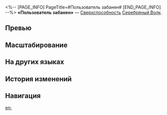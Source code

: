 <%-- [PAGE_INFO]
PageTitle=#Пользователь забанен#
[END_PAGE_INFO] --%>
{{Навык Инфобокс
|Название         = Пользователь забанен
|Изображение      = Навык Пользователь забанен.png
|Персонаж         = Серебряный Волк
|Тип              = Сверхспособность
|Тэг              = Одиночная атака
|УронСтойк        = 30
|ЭнергияГен       = 5
|Энергия          = 110
|Длительность     = 
|Описание         = Имеет {{Доп эффект|базовый шанс}} {{Цвет|Выделенный|85%—103%}} понизить защиту выбранного противника на {{Цвет|Выделенный|36%—46,8%}} на 3 хода. Также наносит этому противнику квантовый урон, равный {{Цвет|Выделенный|228%—410,4%}} от силы атаки Серебряного Волка.
|Свойство1        = 
|Масштабирование1 = 
}}
'''«Пользователь забанен»''' — [[Сверхспособность]] [[Серебряный Волк]].

==Превью==
{{Превью
|Файл = Пользователь забанен Превью
}}

==Масштабирование==
{{Масштабирование навыка|тип=Сверхспособность
|228%;243.2%;258.4%;273.6%;288.8%;304%;323%;342%;361%;380%;395.2%;410.4%;425.6%;440.8%;456%
|85%;86.5%;88%;89.5%;91%;92.5%;94.38%;96.25%;98.13%;100%;101.5%;103%;104.5%;106%;107.5%
|36%;36.9%;37.8%;38.7%;39.6%;40.5%;41.63%;42.75%;43.88%;45%;45.9%;46.8%;47.7%;48.6%;49.5%
}}

==На других языках==
{{На других языках
|en   = User Banned
|zhs  = &vert;账号已封禁&vert;
|zht  = &vert;帳號封鎖&vert;
|ja   = &vert;アカウントがBANされた&vert;
|ko   = &vert;계정 정지&vert;
|es   = Cuenta baneada
|fr   = Compte bloqué
|ru   = Пользователь забанен
|th   = User Banned
|vi   = Tài Khoản Đã Bị Khóa
|de   = Benutzer gebannt
|id   = User Banned
|pt   = Usuário Banido
}}

==История изменений==
{{История изменений|3.5}}

==Навигация==
{{Навык Навбокс|Серебряный Волк}}

[[en:]]